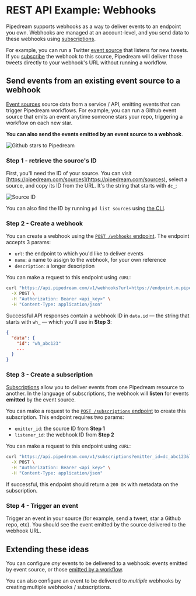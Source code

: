 # REST API Example: Webhooks

Pipedream supports webhooks as a way to deliver events to an endpoint you own. Webhooks are managed at an account-level, and you send data to these webhooks using [subscriptions](/core/rest-api/#subscriptions).

For example, you can run a Twitter [event source](/core/workflows/triggers/) that listens for new tweets. If you [subscribe](/core/rest-api/#subscriptions) the webhook to this source, Pipedream will deliver those tweets directly to your webhook's URL without running a workflow.

## Send events from an existing event source to a webhook

[Event sources](/core/workflows/triggers/) source data from a service / API, emitting events that can trigger Pipedream workflows. For example, you can run a Github event source that emits an event anytime someone stars your repo, triggering a workflow on each new star.

**You can also send the events emitted by an event source to a webhook**.

![Github stars to Pipedream](/images/rest-api/webhook-proxy.png)

### Step 1 - retrieve the source's ID

First, you'll need the ID of your source. You can visit [https://pipedream.com/sources](https://pipedream.com/sources), select a source, and copy its ID from the URL. It's the string that starts with `dc_`:

![Source ID](/images/rest-api/source-id.png)

You can also find the ID by running `pd list sources` using [the CLI](/core/cli/reference/#pd-list).

### Step 2 - Create a webhook

You can create a webhook using the [`POST /webhooks` endpoint](/core/rest-api/#create-a-webhook). The endpoint accepts 3 params:

- `url`: the endpoint to which you'd like to deliver events
- `name`: a name to assign to the webhook, for your own reference
- `description`: a longer description

You can make a request to this endpoint using `cURL`:

```bash
curl "https://api.pipedream.com/v1/webhooks?url=https://endpoint.m.pipedream.net&name=name&description=description" \
  -X POST \
  -H "Authorization: Bearer <api_key>" \
  -H "Content-Type: application/json"
```

Successful API responses contain a webhook ID in `data.id` — the string that starts with `wh_` — which you'll use in **Step 3**:

```json
{
  "data": {
    "id": "wh_abc123"
    ...
  }
}
```

### Step 3 - Create a subscription

[Subscriptions](/core/rest-api/#subscriptions) allow you to deliver events from one Pipedream resource to another. In the language of subscriptions, the webhook will **listen** for events **emitted** by the event source.

You can make a request to the [`POST /subscriptions` endpoint](/core/rest-api/#listen-for-events-from-another-source-or-workflow) to create this subscription. This endpoint requires two params:

- `emitter_id`: the source ID from **Step 1**
- `listener_id`: the webhook ID from **Step 2**

You can make a request to this endpoint using `cURL`:

```bash
curl "https://api.pipedream.com/v1/subscriptions?emitter_id=dc_abc123&listener_id=wh_abc123" \
  -X POST \
  -H "Authorization: Bearer <api_key>" \
  -H "Content-Type: application/json"
```

If successful, this endpoint should return a `200 OK` with metadata on the subscription.

### Step 4 - Trigger an event

Trigger an event in your source (for example, send a tweet, star a Github repo, etc). You should see the event emitted by the source delivered to the webhook URL.

## Extending these ideas

You can configure _any_ events to be delivered to a webhook: events emitted by event source, or those [emitted by a workflow](/core/data-management/destinations/emit/).

You can also configure an event to be delivered to _multiple_ webhooks by creating multiple webhooks / subscriptions.
